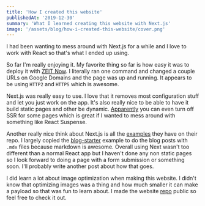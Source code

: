 ```yaml
---
title: 'How I created this website'
publishedAt: '2019-12-30'
summary: 'What I learned creating this website with Next.js'
image: '/assets/blog/how-i-created-this-website/cover.png'
---
```


I had been wanting to mess around with Next.js for a while and I love to work with React so that's what I ended up using.

So far I'm really enjoying it. My favorite thing so far is how easy it was to deploy it with [ZEIT Now](https://zeit.co/docs). I literally ran one command and changed a couple URLs on Google Domains and the page was up and running. It appears to be using `HTTP2` and `HTTPS` which is awesome.

Next.js was really easy to use. I love that it removes most configuration stuff and let you just work on the app. It's also really nice to be able to have it build static pages and other be dynamic. [Apparently](https://github.com/zeit/next.js#with-no-ssr) you can even turn off SSR for some pages which is great if I wanted to mess around with something like React Suspense.

Another really nice think about Next.js is all the [examples](https://github.com/zeit/next.js/tree/canary/examples) they have on their repo. I largely copied the [blog-starter](https://github.com/zeit/next.js/tree/canary/examples/blog-starter) example to do the blog posts with `.mdx` files because markdown is awesome.
Overall using Next wasn't too different than a normal React app but I haven't done any non static pages so I look forward to doing a page with a form submission or something soon. I'll probably write another post about how that goes.

I did learn a lot about image optimization when making this website. I didn't know that optimizing images was a thing and how much smaller it can make a payload so that was fun to learn about.
I made the website [repo](https://github.com/caleblawrence/personal-website) public so feel free to check it out.
